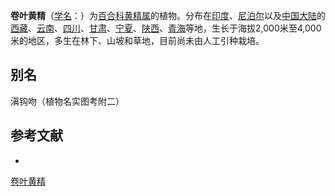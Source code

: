 {{Speciesbox
| name = 卷叶黄精
| status = 
| status_system = 
| image =
| genus = Polygonatum
| species = cirrhifolium
| authority = (Wall.) Royle
}}

'''卷叶黄精'''（[[学名|学名]]：{{lang|la|''Polygonatum cirrhifolium''}}）为[[百合科|百合科]][[黄精属|黄精属]]的植物。分布在[[印度|印度]]、[[尼泊尔|尼泊尔]]以及[[中国大陆|中国大陆]]的[[西藏|西藏]]、[[云南|云南]]、[[四川|四川]]、[[甘肃|甘肃]]、[[宁夏|宁夏]]、[[陕西|陕西]]、[[青海|青海]]等地，生长于海拔2,000米至4,000米的地区，多生在林下、山坡和草地，目前尚未由人工引种栽培。

== 别名 ==
滇钩吻（植物名实图考附二）

== 参考文献 ==
<div class="references-small">
* {{cite web| url =http://www.bioinfo.cn/db05/KmzwSpecies.php?action=view&id=5621| title =卷叶黄精| work =《中国高等植物数据库全库》| publisher =中国科学院微生物研究所| author =昆明植物研究所| accessdate =2009-02-24| deadurl =yes| archiveurl =https://web.archive.org/web/20160305000734/http://www.bioinfo.cn/db05/KmzwSpecies.php?action=view&id=5621| archivedate =2016-03-05}}
</div>
{{Taxonbar|from=Q10910739}}

[[Category:黄精属|卷叶黄精]]


{{植物小作品}}
